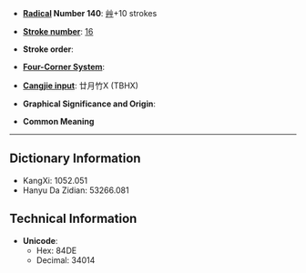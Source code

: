 * '''[[Wiktionary:Chinese radical index| Radical]] Number 140''': [[Wiktionary:Chinese radical index 艸|艸]]+10 strokes

* '''[[Wiktionary:Chinese total strokes index|Stroke number]]''': [[Wiktionary:Chinese total strokes index 16|16]]

* '''Stroke order''': 

* '''[[Wiktionary:Chinese four corner index|Four-Corner System]]''': 

* '''[[Wiktionary:Chinese Cangjie index|Cangjie input]]''': 廿月竹X (TBHX)

* '''Graphical Significance and Origin''': 

* '''Common Meaning'''

----

== Dictionary Information ==

* KangXi: 1052.051
* Hanyu Da Zidian: 53266.081

== Technical Information ==

* '''Unicode''':
** Hex: 84DE
** Decimal: 34014